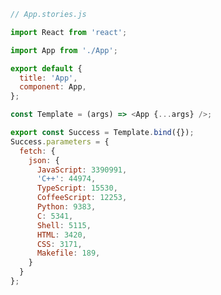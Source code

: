 ```js
// App.stories.js

import React from 'react';

import App from './App';

export default {
  title: 'App',
  component: App,
};

const Template = (args) => <App {...args} />;

export const Success = Template.bind({});
Success.parameters = {
  fetch: {
    json: {
      JavaScript: 3390991,
      'C++': 44974,
      TypeScript: 15530,
      CoffeeScript: 12253,
      Python: 9383,
      C: 5341,
      Shell: 5115,
      HTML: 3420,
      CSS: 3171,
      Makefile: 189,
    }
  }
};
```